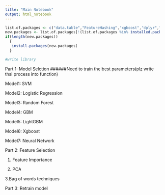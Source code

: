 ```yaml
---
title: "Main Notebook"
output: html_notebook
---
```


```r
list.of.packages <- c("data.table","FeatureHashing","xgboost","dplyr","Matrix","caret","randomForest")
new.packages <- list.of.packages[!(list.of.packages %in% installed.packages()[,"Package"])]
if(length(new.packages))
  {
   install.packages(new.packages)
  }
```


```r
#write library
```


Part 1: Model Selction ######Need to train the best parameters(plz write thsi process into function)

Model1: SVM

Model2: Logistic Regression

Model3: Random Forest

Model4: GBM

Model5: LightGBM

Model6: Xgboost

Model7: Neural Network

Part 2: Feature Selection

1. Feature Importance

2. PCA

3.Bag of words techniques

Part 3: Retrain model
